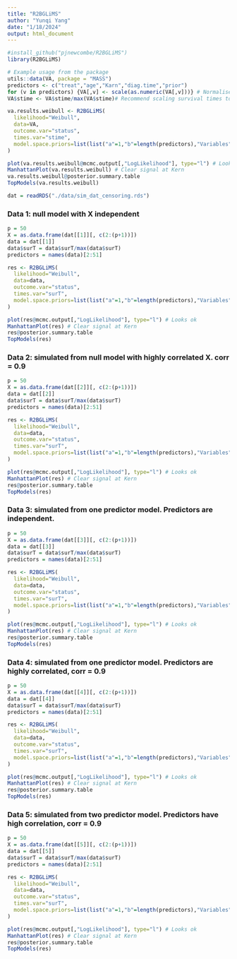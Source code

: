 ```yaml
---
title: "R2BGLiMS"
author: "Yunqi Yang"
date: "1/18/2024"
output: html_document
---
```


```r
#install_github("pjnewcombe/R2BGLiMS")
library(R2BGLiMS)
```

```r
# Example usage from the package
utils::data(VA, package = "MASS")
predictors <- c("treat","age","Karn","diag.time","prior")
for (v in predictors) {VA[,v] <- scale(as.numeric(VA[,v]))} # Normalise predictors
VA$stime <- VA$stime/max(VA$stime)# Recommend scaling survival times to between 0 and 1

va.results.weibull <- R2BGLiMS(
  likelihood="Weibull",
  data=VA,
  outcome.var="status",
  times.var="stime",
  model.space.priors=list(list("a"=1,"b"=length(predictors),"Variables"=predictors)) # Beta-binomial(1,P) model space prior
)

plot(va.results.weibull@mcmc.output[,"LogLikelihood"], type="l") # Looks ok
ManhattanPlot(va.results.weibull) # Clear signal at Kern
va.results.weibull@posterior.summary.table
TopModels(va.results.weibull)
```


```r
dat = readRDS("./data/sim_dat_censoring.rds")
```


### Data 1: null model with X independent

```r
p = 50
X = as.data.frame(dat[[1]][, c(2:(p+1))])
data = dat[[1]]
data$surT = data$surT/max(data$surT)
predictors = names(data)[2:51]

res <- R2BGLiMS(
  likelihood="Weibull",
  data=data,
  outcome.var="status",
  times.var="surT",
  model.space.priors=list(list("a"=1,"b"=length(predictors),"Variables"=predictors)) # Beta-binomial(1,P) model space prior
)

plot(res@mcmc.output[,"LogLikelihood"], type="l") # Looks ok
ManhattanPlot(res) # Clear signal at Kern
res@posterior.summary.table
TopModels(res)
```


### Data 2: simulated from null model with highly correlated X. corr = 0.9

```r
p = 50
X = as.data.frame(dat[[2]][, c(2:(p+1))])
data = dat[[2]]
data$surT = data$surT/max(data$surT)
predictors = names(data)[2:51]

res <- R2BGLiMS(
  likelihood="Weibull",
  data=data,
  outcome.var="status",
  times.var="surT",
  model.space.priors=list(list("a"=1,"b"=length(predictors),"Variables"=predictors)) # Beta-binomial(1,P) model space prior
)

plot(res@mcmc.output[,"LogLikelihood"], type="l") # Looks ok
ManhattanPlot(res) # Clear signal at Kern
res@posterior.summary.table
TopModels(res)
```

### Data 3: simulated from one predictor model. Predictors are independent.
```r
p = 50
X = as.data.frame(dat[[3]][, c(2:(p+1))])
data = dat[[3]]
data$surT = data$surT/max(data$surT)
predictors = names(data)[2:51]

res <- R2BGLiMS(
  likelihood="Weibull",
  data=data,
  outcome.var="status",
  times.var="surT",
  model.space.priors=list(list("a"=1,"b"=length(predictors),"Variables"=predictors)) # Beta-binomial(1,P) model space prior
)

plot(res@mcmc.output[,"LogLikelihood"], type="l") # Looks ok
ManhattanPlot(res) # Clear signal at Kern
res@posterior.summary.table
TopModels(res)
```

### Data 4: simulated from one predictor model. Predictors are highly correlated, corr = 0.9

```r
p = 50
X = as.data.frame(dat[[4]][, c(2:(p+1))])
data = dat[[4]]
data$surT = data$surT/max(data$surT)
predictors = names(data)[2:51]

res <- R2BGLiMS(
  likelihood="Weibull",
  data=data,
  outcome.var="status",
  times.var="surT",
  model.space.priors=list(list("a"=1,"b"=length(predictors),"Variables"=predictors)) # Beta-binomial(1,P) model space prior
)

plot(res@mcmc.output[,"LogLikelihood"], type="l") # Looks ok
ManhattanPlot(res) # Clear signal at Kern
res@posterior.summary.table
TopModels(res)
```

### Data 5: simulated from two predictor model. Predictors have high correlation, corr = 0.9

```r
p = 50
X = as.data.frame(dat[[5]][, c(2:(p+1))])
data = dat[[5]]
data$surT = data$surT/max(data$surT)
predictors = names(data)[2:51]

res <- R2BGLiMS(
  likelihood="Weibull",
  data=data,
  outcome.var="status",
  times.var="surT",
  model.space.priors=list(list("a"=1,"b"=length(predictors),"Variables"=predictors)) # Beta-binomial(1,P) model space prior
)

plot(res@mcmc.output[,"LogLikelihood"], type="l") # Looks ok
ManhattanPlot(res) # Clear signal at Kern
res@posterior.summary.table
TopModels(res)
```
